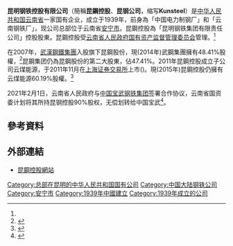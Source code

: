 {{coord|24|54|48|N|102|29|47|E|region:CN_type:landmark|display=title}}
{{Infobox_Company
| company_name = 昆鋼控股
| image = [[File:The_main_gate_of_Kunming_Iron_&_Steel_Co._Ltd.jpg|280px]]
| image_caption = 昆明钢铁集团有限责任公司大门。
| native_name = 
| company_logo =KUNGANG_LOGO.png
| company_type = 
| foundation = 
| location =
| chairman =
| industry =[[钢铁|钢铁]]
| revenue = 
| operating_income = 
| net_income = 
| assets = 
| equity = 
| parent = [[云南省人民政府国有资产监督管理委员会|云南省国资委]]
| subsid = 昆鋼集團<br/>云煤能源 (60.19%)
| num_employees =
| homepage = 
| footnotes = 
}}

'''昆明钢铁控股有限公司'''（簡稱'''昆鋼控股'''、'''昆钢公司'''，缩写'''Kunsteel'''）是[[中华人民共和国|中华人民共和国]][[云南省|云南省]]一家国有企业，成立于1939年，前身為「中国电力制钢厂」和「云南钢铁厂」，现公司总部位于云南省[[安宁市|安宁市]]。昆鋼控股為「昆明钢铁集团有限责任公司」控股股東。昆鋼控股受[[云南省人民政府国有资产监督管理委员会|云南省人民政府国有资产监督管理委员会]]管理。<ref name=YNCE2015AR/>

{{fact|集團主要業務集钢铁冶金、煤焦化工、矿业开发、重型装备制造、钢制品、水泥建材、房地产开发、现代物流运输、工程设计、海外等业務。至於生产方面，則有高速线材、抗震钢、耐酸钢、螺纹钢、热轧板、冷轧板和镀锌彩涂板、钛材。|date=2016年10月}}

在2007年，[[武漢鋼鐵集團|武漢鋼鐵集團]]入股旗下昆鋼股份，現(2014年)武鋼集團擁有48.41%股權，<ref>{{cite web|url=http://www.shclearing.com/xxpl/cwbg/nb/201504/t20150430_85511.html|title=武汉钢铁(集团)公司2014年年度報告|date=2015-04-30|access-date=2016-10-03|work=武鋼集團|publisher=上海清算所存檔|archive-date=2016-10-05|archive-url=https://web.archive.org/web/20161005051859/http://www.shclearing.com/xxpl/cwbg/nb/201504/t20150430_85511.html|dead-url=no}}</ref>昆鋼集团仍為昆鋼股份的第二大股東，佔47.41%。2011年昆鋼控股成立子公司云煤能源，于2011年11月在[[上海证券交易所|上海证券交易所]]上市({{sse|600792|nocat}})。現(2015年)昆鋼控股仍擁有云煤能源60.19%股權。<ref name=YNCE2015AR>{{cite web|url=http://www.sse.com.cn/disclosure/listedinfo/announcement/c/2016-04-26/600792_2015_n.pdf|title=云南煤业能源股份有限公司2015年年度報告|date=2016-04-26|access-date=2016-10-03|work=云煤能源|publisher=上海证券交易所存檔|archive-date=2016-10-03|archive-url=https://web.archive.org/web/20161003105400/http://www.sse.com.cn/disclosure/listedinfo/announcement/c/2016-04-26/600792_2015_n.pdf|dead-url=no}}</ref>

2021年2月1日，云南省人民政府与[[中国宝武钢铁集团|中国宝武钢铁集团]]签署合作协议，云南省国资委计划将其所持昆钢控股90%股权，无偿划转给中国宝武<ref>{{cite news |title=中国宝武重组昆钢控股，将无偿受让90%股权 |url=https://www.jiemian.com/article/5630943.html |work=界面新闻 |accessdate=2021-04-14 |archive-date=2021-04-14 |archive-url=https://web.archive.org/web/20210414233358/https://www.jiemian.com/article/5630943.html |dead-url=no }}</ref>。

==參考資料==
<references/>
==外部連結==
*[http://www.ynkg.com 昆鋼控股網站]{{Wayback|url=http://www.ynkg.com/ |date=20091121174415 }}

{{云南企业}}

[[Category:总部在昆明的中华人民共和国国有公司|Category:总部在昆明的中华人民共和国国有公司]]
[[Category:中国大陆钢铁公司|Category:中国大陆钢铁公司]]
[[Category:安宁市|Category:安宁市]]
[[Category:1939年中國建立|Category:1939年中國建立]]
[[Category:1939年成立的公司|Category:1939年成立的公司]]